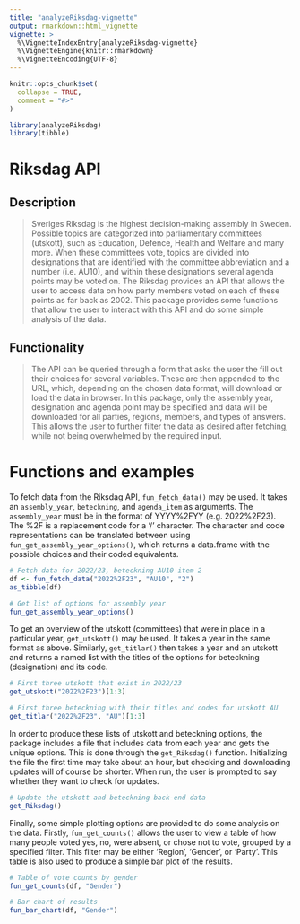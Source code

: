 ```yaml
---
title: "analyzeRiksdag-vignette"
output: rmarkdown::html_vignette
vignette: >
  %\VignetteIndexEntry{analyzeRiksdag-vignette}
  %\VignetteEngine{knitr::rmarkdown}
  %\VignetteEncoding{UTF-8}
---
```


```r
knitr::opts_chunk$set(
  collapse = TRUE,
  comment = "#>"
)
```

```r
library(analyzeRiksdag)
library(tibble)
```

# Riksdag API
## Description
> Sveriges Riksdag is the highest decision-making assembly in Sweden. Possible topics are categorized into parliamentary committees (utskott), such as Education, Defence, Health and Welfare and many more. When these committees vote, topics are divided into designations that are identified with the committee abbreviation and a number (i.e. AU10), and within these designations several agenda points may be voted on. The Riksdag provides an API that allows the user to access data on how party members voted on each of these points as far back as 2002. This package provides some functions that allow the user to interact with this API and do some simple analysis of the data.

## Functionality
> The API can be queried through a form that asks the user the fill out their choices for several variables. These are then appended to the URL, which, depending on the chosen data format, will download or load the data in browser. In this package, only the assembly year, designation and agenda point may be specified and data will be downloaded for all parties, regions, members, and types of answers. This allows the user to further filter the data as desired after fetching, while not being overwhelmed by the required input. 

# Functions and examples
To fetch data from the Riksdag API, `fun_fetch_data()` may be used. It takes an `assembly_year`, `beteckning`, and `agenda_item` as arguments. The `assembly_year` must be in the format of YYYY%2FYY (e.g. 2022%2F23). The %2F is a replacement code for a '/' character. The character and code representations can be translated between using `fun_get_assembly_year_options()`, which returns a data.frame with the possible choices and their coded equivalents. 

```r
# Fetch data for 2022/23, beteckning AU10 item 2
df <- fun_fetch_data("2022%2F23", "AU10", "2")
as_tibble(df)

# Get list of options for assembly year
fun_get_assembly_year_options()
```

To get an overview of the utskott (committees) that were in place in a particular year, `get_utskott()` may be used. It takes a year in the same format as above. Similarly, `get_titlar()` then takes a year and an utskott and returns a named list with the titles of the options for beteckning (designation) and its code.

```r
# First three utskott that exist in 2022/23
get_utskott("2022%2F23")[1:3]

# First three beteckning with their titles and codes for utskott AU
get_titlar("2022%2F23", "AU")[1:3]
```

In order to produce these lists of utskott and beteckning options, the package includes a file that includes data from each year and gets the unique options. This is done through the `get_Riksdag()` function. Initializing the file the first time may take about an hour, but checking and downloading updates will of course be shorter. When run, the user is prompted to say whether they want to check for updates.

```r
# Update the utskott and beteckning back-end data
get_Riksdag()
```

Finally, some simple plotting options are provided to do some analysis on the data. Firstly, `fun_get_counts()` allows the user to view a table of how many people voted yes, no, were absent, or chose not to vote, grouped by a specified filter. This filter may be either 'Region', 'Gender', or 'Party'. This table is also used to produce a simple bar plot of the results.

```r
# Table of vote counts by gender
fun_get_counts(df, "Gender")

# Bar chart of results
fun_bar_chart(df, "Gender")
```




